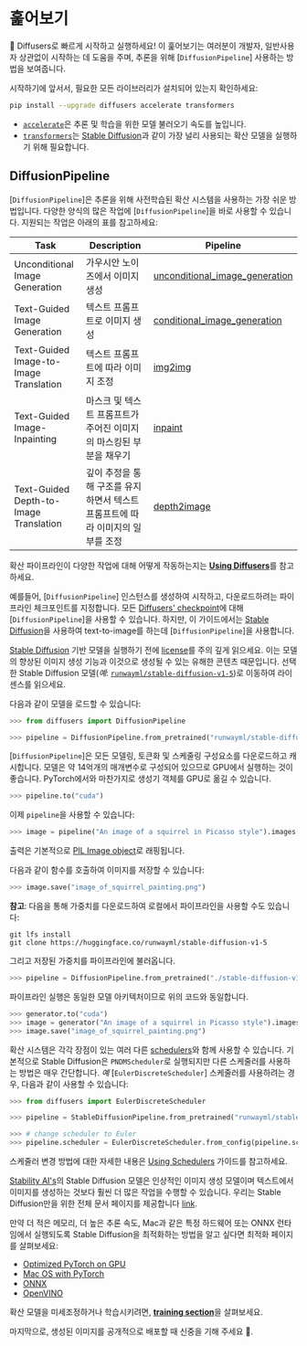 <!--Copyright 2022 The HuggingFace Team. All rights reserved.

Licensed under the Apache License, Version 2.0 (the "License"); you may not use this file except in compliance with
the License. You may obtain a copy of the License at

http://www.apache.org/licenses/LICENSE-2.0

Unless required by applicable law or agreed to in writing, software distributed under the License is distributed on
an "AS IS" BASIS, WITHOUT WARRANTIES OR CONDITIONS OF ANY KIND, either express or implied. See the License for the
specific language governing permissions and limitations under the License.
-->

# 훑어보기

🧨 Diffusers로 빠르게 시작하고 실행하세요!
이 훑어보기는 여러분이 개발자, 일반사용자 상관없이 시작하는 데 도움을 주며, 추론을 위해 [`DiffusionPipeline`] 사용하는 방법을 보여줍니다.

시작하기에 앞서서, 필요한 모든 라이브러리가 설치되어 있는지 확인하세요:

```bash
pip install --upgrade diffusers accelerate transformers
```

- [`accelerate`](https://huggingface.co/docs/accelerate/index)은 추론 및 학습을 위한 모델 불러오기 속도를 높입니다.
- [`transformers`](https://huggingface.co/docs/transformers/index)는 [Stable Diffusion](https://huggingface.co/docs/diffusers/api/pipelines/stable_diffusion/overview)과 같이 가장 널리 사용되는 확산 모델을 실행하기 위해 필요합니다.

## DiffusionPipeline

[`DiffusionPipeline`]은 추론을 위해 사전학습된 확산 시스템을 사용하는 가장 쉬운 방법입니다. 다양한 양식의 많은 작업에 [`DiffusionPipeline`]을 바로 사용할 수 있습니다. 지원되는 작업은 아래의 표를 참고하세요:

| **Task**                     | **Description**                                                                                              | **Pipeline**
|------------------------------|--------------------------------------------------------------------------------------------------------------|-----------------|
| Unconditional Image Generation          | 가우시안 노이즈에서 이미지 생성 | [unconditional_image_generation](./using-diffusers/unconditional_image_generation`) |
| Text-Guided Image Generation | 텍스트 프롬프트로 이미지 생성 | [conditional_image_generation](./using-diffusers/conditional_image_generation) |
| Text-Guided Image-to-Image Translation     | 텍스트 프롬프트에 따라 이미지 조정 | [img2img](./using-diffusers/img2img) |
| Text-Guided Image-Inpainting          | 마스크 및 텍스트 프롬프트가 주어진 이미지의 마스킹된 부분을 채우기 | [inpaint](./using-diffusers/inpaint) |
| Text-Guided Depth-to-Image Translation | 깊이 추정을 통해 구조를 유지하면서 텍스트 프롬프트에 따라 이미지의 일부를 조정 | [depth2image](./using-diffusers/depth2image) |

확산 파이프라인이 다양한 작업에 대해 어떻게 작동하는지는 [**Using Diffusers**](./using-diffusers/overview)를 참고하세요.

예를들어, [`DiffusionPipeline`] 인스턴스를 생성하여 시작하고, 다운로드하려는 파이프라인 체크포인트를 지정합니다.
모든 [Diffusers' checkpoint](https://huggingface.co/models?library=diffusers&sort=downloads)에 대해 [`DiffusionPipeline`]을 사용할 수 있습니다.
하지만, 이 가이드에서는 [Stable Diffusion](https://huggingface.co/CompVis/stable-diffusion)을 사용하여 text-to-image를 하는데 [`DiffusionPipeline`]을 사용합니다.

[Stable Diffusion](https://huggingface.co/CompVis/stable-diffusion) 기반 모델을 실행하기 전에 [license](https://huggingface.co/spaces/CompVis/stable-diffusion-license)를 주의 깊게 읽으세요.
이는 모델의 향상된 이미지 생성 기능과 이것으로 생성될 수 있는 유해한 콘텐츠 때문입니다. 선택한 Stable Diffusion 모델(*예*: [`runwayml/stable-diffusion-v1-5`](https://huggingface.co/runwayml/stable-diffusion-v1-5))로 이동하여 라이센스를 읽으세요.

다음과 같이 모델을 로드할 수 있습니다:

```python
>>> from diffusers import DiffusionPipeline

>>> pipeline = DiffusionPipeline.from_pretrained("runwayml/stable-diffusion-v1-5")
```

[`DiffusionPipeline`]은 모든 모델링, 토큰화 및 스케줄링 구성요소를 다운로드하고 캐시합니다.
모델은 약 14억개의 매개변수로 구성되어 있으므로 GPU에서 실행하는 것이 좋습니다.
PyTorch에서와 마찬가지로 생성기 객체를 GPU로 옮길 수 있습니다.

```python
>>> pipeline.to("cuda")
```

이제 `pipeline`을 사용할 수 있습니다:

```python
>>> image = pipeline("An image of a squirrel in Picasso style").images[0]
```

출력은 기본적으로 [PIL Image object](https://pillow.readthedocs.io/en/stable/reference/Image.html?highlight=image#the-image-class)로 래핑됩니다.

다음과 같이 함수를 호출하여 이미지를 저장할 수 있습니다:

```python
>>> image.save("image_of_squirrel_painting.png")
```

**참고**: 다음을 통해 가중치를 다운로드하여 로컬에서 파이프라인을 사용할 수도 있습니다:

```
git lfs install
git clone https://huggingface.co/runwayml/stable-diffusion-v1-5
```

그리고 저장된 가중치를 파이프라인에 불러옵니다.

```python
>>> pipeline = DiffusionPipeline.from_pretrained("./stable-diffusion-v1-5")
```

파이프라인 실행은 동일한 모델 아키텍처이므로 위의 코드와 동일합니다.

```python
>>> generator.to("cuda")
>>> image = generator("An image of a squirrel in Picasso style").images[0]
>>> image.save("image_of_squirrel_painting.png")
```

확산 시스템은 각각 장점이 있는 여러 다른 [schedulers](./api/schedulers/overview)와 함께 사용할 수 있습니다. 기본적으로 Stable Diffusion은 `PNDMScheduler`로 실행되지만 다른 스케줄러를 사용하는 방법은 매우 간단합니다. *예* [`EulerDiscreteScheduler`] 스케줄러를 사용하려는 경우, 다음과 같이 사용할 수 있습니다:

```python
>>> from diffusers import EulerDiscreteScheduler

>>> pipeline = StableDiffusionPipeline.from_pretrained("runwayml/stable-diffusion-v1-5")

>>> # change scheduler to Euler
>>> pipeline.scheduler = EulerDiscreteScheduler.from_config(pipeline.scheduler.config)
```

스케줄러 변경 방법에 대한 자세한 내용은 [Using Schedulers](./using-diffusers/schedulers) 가이드를 참고하세요.

[Stability AI's](https://stability.ai/)의 Stable Diffusion 모델은 인상적인 이미지 생성 모델이며 텍스트에서 이미지를 생성하는 것보다 훨씬 더 많은 작업을 수행할 수 있습니다. 우리는 Stable Diffusion만을 위한 전체 문서 페이지를 제공합니다 [link](./conceptual/stable_diffusion).

만약 더 적은 메모리, 더 높은 추론 속도, Mac과 같은 특정 하드웨어 또는 ONNX 런타임에서 실행되도록 Stable Diffusion을 최적화하는 방법을 알고 싶다면 최적화 페이지를 살펴보세요:

- [Optimized PyTorch on GPU](./optimization/fp16)
- [Mac OS with PyTorch](./optimization/mps)
- [ONNX](./optimization/onnx)
- [OpenVINO](./optimization/open_vino)

확산 모델을 미세조정하거나 학습시키려면, [**training section**](./training/overview)을 살펴보세요.

마지막으로, 생성된 이미지를 공개적으로 배포할 때 신중을 기해 주세요 🤗.